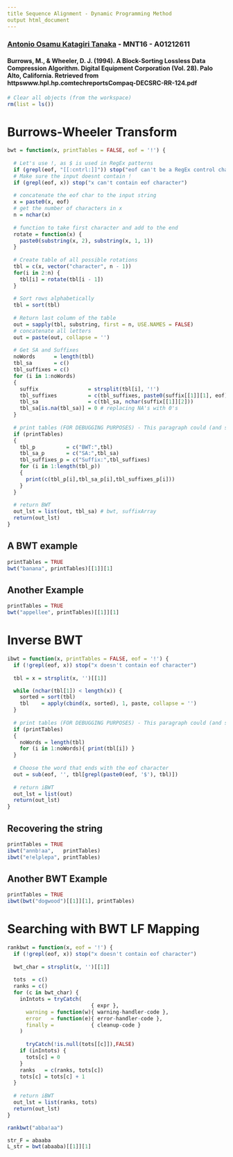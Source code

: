 ```yaml
---
title Sequence Alignment - Dynamic Programming Method
output html_document
---
```


### [Antonio Osamu Katagiri Tanaka](httpswww.katagiri-mx.comabout-me) - MNT16 - A01212611

#### Burrows, M., & Wheeler, D. J. (1994). A Block-Sorting Lossless Data Compression Algorithm. Digital Equipment Corporation (Vol. 28). Palo Alto, California. Retrieved from httpswww.hpl.hp.comtechreportsCompaq-DECSRC-RR-124.pdf

```r
# Clear all objects (from the workspace)
rm(list = ls())
```

# Burrows-Wheeler Transform

```r
bwt = function(x, printTables = FALSE, eof = '!') {
  
  # Let's use !, as $ is used in RegEx patterns
  if (grepl(eof, "[[:cntrl:]]")) stop("eof can't be a RegEx control character")
  # Make sure the input doesnt contain !
  if (grepl(eof, x)) stop("x can't contain eof character")
  
  # concatenate the eof char to the input string
  x = paste0(x, eof)
  # get the number of characters in x
  n = nchar(x)
  
  # function to take first character and add to the end
  rotate = function(x) {
    paste0(substring(x, 2), substring(x, 1, 1))
  }
  
  # Create table of all possible rotations
  tbl = c(x, vector("character", n - 1))
  for(i in 2:n) {
    tbl[i] = rotate(tbl[i - 1])
  }
  
  # Sort rows alphabetically
  tbl = sort(tbl)
  
  # Return last column of the table
  out = sapply(tbl, substring, first = n, USE.NAMES = FALSE)
  # concatenate all letters
  out = paste(out, collapse = '')
  
  # Get SA and Suffixes
  noWords      = length(tbl)
  tbl_sa       = c()
  tbl_suffixes = c()
  for (i in 1:noWords)
  { 
    suffix                = strsplit(tbl[i], '!')
    tbl_suffixes          = c(tbl_suffixes, paste0(suffix[[1]][1], eof))
    tbl_sa                = c(tbl_sa, nchar(suffix[[1]][2]))
    tbl_sa[is.na(tbl_sa)] = 0 # replacing NA's with 0's
  }
  
  # print tables (FOR DEBUGGING PURPOSES) - This paragraph could (and shall) be removed
  if (printTables)
  {
    tbl_p          = c("BWT:",tbl)
    tbl_sa_p       = c("SA:",tbl_sa)
    tbl_suffixes_p = c("Suffix:",tbl_suffixes)
    for (i in 1:length(tbl_p))
    {
      print(c(tbl_p[i],tbl_sa_p[i],tbl_suffixes_p[i]))
    }
  }
  
  # return BWT
  out_lst = list(out, tbl_sa) # bwt, suffixArray
  return(out_lst)
}
```

## A BWT example

```r
printTables = TRUE
bwt("banana", printTables)[[1]][1]
```

## Another Example

```r
printTables = TRUE
bwt("appellee", printTables)[[1]][1]
```


# Inverse BWT

```r
ibwt = function(x, printTables = FALSE, eof = '!') {
  if (!grepl(eof, x)) stop("x doesn't contain eof character")
  
  tbl = x = strsplit(x, '')[[1]]

  while (nchar(tbl[1]) < length(x)) {
    sorted = sort(tbl)
    tbl    = apply(cbind(x, sorted), 1, paste, collapse = '')
  }
  
  # print tables (FOR DEBUGGING PURPOSES) - This paragraph could (and shall) be removed
  if (printTables)
  {
    noWords = length(tbl)
    for (i in 1:noWords){ print(tbl[i]) }
  }
  
  # Choose the word that ends with the eof character
  out = sub(eof, '', tbl[grepl(paste0(eof, '$'), tbl)])
  
  # return iBWT
  out_lst = list(out)
  return(out_lst)
}
```

## Recovering the string

```r
printTables = TRUE
ibwt("annb!aa",   printTables)
ibwt("e!elplepa", printTables)
```

## Another BWT Example

```r
printTables = TRUE
ibwt(bwt("dogwood")[[1]][1], printTables)
```

# Searching with BWT LF Mapping

```r
rankbwt = function(x, eof = '!') {
  if (!grepl(eof, x)) stop("x doesn't contain eof character")
  
  bwt_char = strsplit(x, '')[[1]]
  
  tots  = c()
  ranks = c()
  for (c in bwt_char) {
    inIntots = tryCatch(
                           { expr },
      warning = function(w){ warning-handler-code },
      error   = function(e){ error-handler-code },
      finally =            { cleanup-code }
    )
      
      tryCatch(!is.null(tots[[c]]),FALSE)
    if (inIntots) {
      tots[c] = 0
    }
    ranks   = c(ranks, tots[c])
    tots[c] = tots[c] + 1
  }
  
  # return iBWT
  out_lst = list(ranks, tots)
  return(out_lst)
}

rankbwt("abba!aa")
```


```r
str_F = abaaba
L_str = bwt(abaaba)[[1]][1]

```

